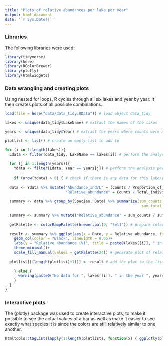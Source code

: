 ```yaml
---
title: "Plots of relative abundances per lake per year"
output: html_document
date: '`r Sys.Date()`'
---
```


### Libraries

The following libraries were used:

```r
library(tidyverse)
library(here)
library(RColorBrewer)
library(plotly)
library(htmlwidgets)
```

### Data wrangling and creating plots

Using nested for loops, R cycles through all six lakes and year by year. It then creates plots of all possible combinations.

```r
load(file = here("data/data_tidy.RData")) # load object data_tidy

lakes <- unique(data_tidy$LakeName) # extract the names of the lakes

years <- unique(data_tidy$Year) # extract the years where counts were measured

plotlist <- list() # create an empty list to add to

for (i in 1:length(lakes)){
  Ldata <- filter(data_tidy, LakeName == lakes[i]) # perform the analysis per lake
  
  for (j in 1:length(years)){
    Ydata <- filter(Ldata, Year == years[j]) # perform the analysis per year
    
    if (nrow(Ydata) > 0) { # check if there is any data for this lake/year combination
  
  data <- Ydata %>% mutate("Abundance_ind/L" = (Counts / Proportion_of_sample_counted) / Sampling_volume_net_L,
                           "Relative_abundance" = Counts / Total_individuals * 100) # calculate the abundances and relative abundances
  
  summary <- data %>% group_by(Species, Date) %>% summarize(sum_counts = sum(Counts, na.rm = TRUE),
                                                             sum_total = sum(Total_individuals, na.rm = TRUE)) # calculate counts per Date
  
  summary <- summary %>% mutate("Relative_abundance" = sum_counts / sum_total * 100) # calculate relative abundance per Date
  
  getPalette <- colorRampPalette(brewer.pal(9, "Set1")) # prepare color palette containing the most distinct colors
  
  result <- summary %>% ggplot(aes(x = Date, y = Relative_abundance, fill = Species))+
    geom_col(color = "Black", linewidth = 0.05)+
    labs(y = "Relative abundance (%)", title = paste0(lakes[[i]], " in ", years[[j]]))+
    theme_minimal()+
    scale_fill_manual(values = getPalette(24)) # generate plot of relative abundance per Date
  
  plotlist[[(length(plotlist)+1)]] <- result # add the plot to the list of plots
  
    } else {
      warning(paste0("No data for ", lakes[[i]], " in the year ", years[[j]])) # when there is no data for a lake/year combination, a warning is printed
    }
  }
}
```

### Interactive plots

The {plotly} package was used to create interactive plots, to make it possible to see the actual values of a bar as well as make it easier to see exactly what species it is since the colors are still relatively similar to one another.

``` r
htmltools::tagList(lapply(1:length(plotlist), function(x) { ggplotly(plotlist[[x]]) }))
```

